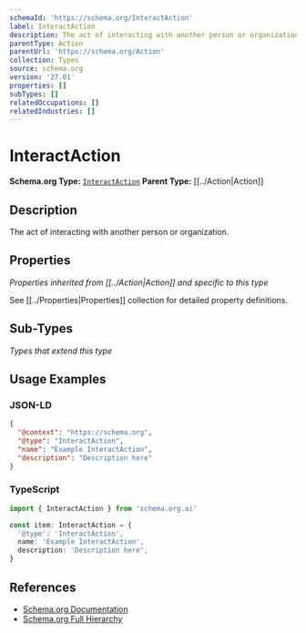 ```yaml
---
schemaId: 'https://schema.org/InteractAction'
label: InteractAction
description: The act of interacting with another person or organization.
parentType: Action
parentUrl: 'https://schema.org/Action'
collection: Types
source: schema.org
version: '27.01'
properties: []
subTypes: []
relatedOccupations: []
relatedIndustries: []
---
```

# InteractAction

**Schema.org Type:** [`InteractAction`](https://schema.org/InteractAction)
**Parent Type:** [[../Action|Action]]

## Description

The act of interacting with another person or organization.

## Properties

*Properties inherited from [[../Action|Action]] and specific to this type*

See [[../Properties|Properties]] collection for detailed property definitions.

## Sub-Types

*Types that extend this type*

## Usage Examples

### JSON-LD

```json
{
  "@context": "https://schema.org",
  "@type": "InteractAction",
  "name": "Example InteractAction",
  "description": "Description here"
}
```

### TypeScript

```typescript
import { InteractAction } from 'schema.org.ai'

const item: InteractAction = {
  '@type': 'InteractAction',
  name: 'Example InteractAction',
  description: 'Description here',
}
```

## References

- [Schema.org Documentation](https://schema.org/InteractAction)
- [Schema.org Full Hierarchy](https://schema.org/docs/full.html)

